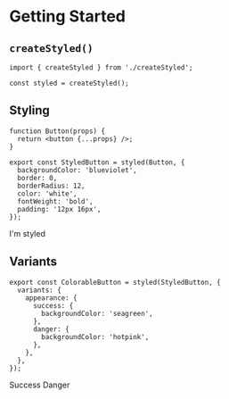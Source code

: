 
<Meta title="Basics/Getting Started" />

# Getting Started

## `createStyled()`

```tsx
import { createStyled } from './createStyled';

const styled = createStyled();
```

## Styling

```tsx
function Button(props) {
  return <button {...props} />;
}

export const StyledButton = styled(Button, {
  backgroundColor: 'blueviolet',
  border: 0,
  borderRadius: 12,
  color: 'white',
  fontWeight: 'bold',
  padding: '12px 16px',
});
```

<Canvas withSource="open">
  <Story name="Styling">
    <StyledButton>I'm styled</StyledButton>
  </Story>
</Canvas>

## Variants

```tsx
export const ColorableButton = styled(StyledButton, {
  variants: {
    appearance: {
      success: {
        backgroundColor: 'seagreen',
      },
      danger: {
        backgroundColor: 'hotpink',
      },
    },
  },
});
```

<Canvas withSource="open">
  <Story name="Variants">
    <ColorableButton appearance="success">Success</ColorableButton>
    <ColorableButton appearance="danger">Danger</ColorableButton>
  </Story>
</Canvas>
